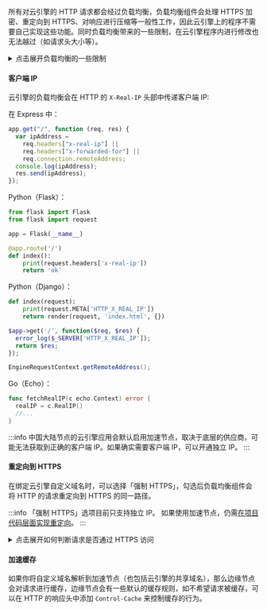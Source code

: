 
所有对云引擎的 HTTP 请求都会经过负载均衡，负载均衡组件会处理 HTTPS 加密、重定向到 HTTPS、对响应进行压缩等一般性工作，因此云引擎上的程序不需要自己实现这些功能。同时负载均衡带来的一些限制，在云引擎程序内进行修改也无法越过（如请求头大小等）。

<details>
<summary>点击展开负载均衡的一些限制</summary>

- 请求头（URL 和 header）每行最大 8K，总计最大 64K。
- 请求体积（上传文件体积）最大 100M。
- 连接或等待响应的超时时间为 60 秒。

</details>

<Conditional if={!props.noClientIp}>

#### 客户端 IP

云引擎的负载均衡会在 HTTP 的 `X-Real-IP` 头部中传递客户端 IP:

<EngineRuntimes only={props.only}>
<TabItem value='nodejs'>

在 Express 中：

```js
app.get("/", function (req, res) {
  var ipAddress =
    req.headers["x-real-ip"] ||
    req.headers["x-forwarded-for"] ||
    req.connection.remoteAddress;
  console.log(ipAddress);
  res.send(ipAddress);
});
```

</TabItem>
<TabItem value='python'>

Python（Flask）：

```python
from flask import Flask
from flask import request

app = Flask(__name__)

@app.route('/')
def index():
    print(request.headers['x-real-ip'])
    return 'ok'
```

Python（Django）：

```python
def index(request):
    print(request.META['HTTP_X_REAL_IP'])
    return render(request, 'index.html', {})
```

</TabItem>
<TabItem value='php'>

```php
$app->get('/', function($req, $res) {
  error_log($_SERVER['HTTP_X_REAL_IP']);
  return $res;
});
```

</TabItem>
<TabItem value='java'>

```java
EngineRequestContext.getRemoteAddress();
```

</TabItem>
<TabItem value='go'>

Go（Echo）：

```go
func fetchRealIP(c echo.Context) error {
  realIP = c.RealIP()
  //...
}
```

</TabItem>
</EngineRuntimes>

<Conditional region='cn'>

:::info
中国大陆节点的云引擎应用会默认启用加速节点，取决于底层的供应商，可能无法获取到正确的客户端 IP。如果确实需要客户端 IP，可以开通独立 IP。
:::

</Conditional>
</Conditional>

#### 重定向到 HTTPS

在绑定云引擎自定义域名时，可以选择「强制 HTTPS」，勾选后负载均衡组件会将 HTTP 的请求重定向到 HTTPS 的同一路径。

<Conditional region='cn'>

:::info
「强制 HTTPS」选项目前只支持独立 IP。
如果使用加速节点，仍需[在项目代码层面实现重定向](/sdk/engine/functions/sdk/#如何使用-sdk-重定向到-https)。
:::

</Conditional>

<details>
<summary>点击展开如何判断请求是否通过 HTTPS 访问</summary>

因为 HTTPS 加密是在负载均衡层面处理的，所以部署在云引擎上的程序收到的请求总是 HTTP 协议，这时可以通过 `X-Forwarded-Proto` HTTP 头来判断原请求是通过 HTTP 还是 HTTPS 访问的。

<Conditional region='cn'>

:::info
中国大陆节点的云引擎应用会默认启用加速节点，取决于底层的供应商，可能无法获取到正确的客户端 `X-Forwarded-Proto`。
:::

</Conditional>
</details>

<Conditional region='cn'>

#### 加速缓存

如果你将自定义域名解析到加速节点（也包括云引擎的共享域名），那么边缘节点会对请求进行缓存，边缘节点会有一些默认的缓存规则，如不希望请求被缓存，可以在 HTTP 的响应头中添加 `Control-Cache` 来控制缓存的行为。

</Conditional>
